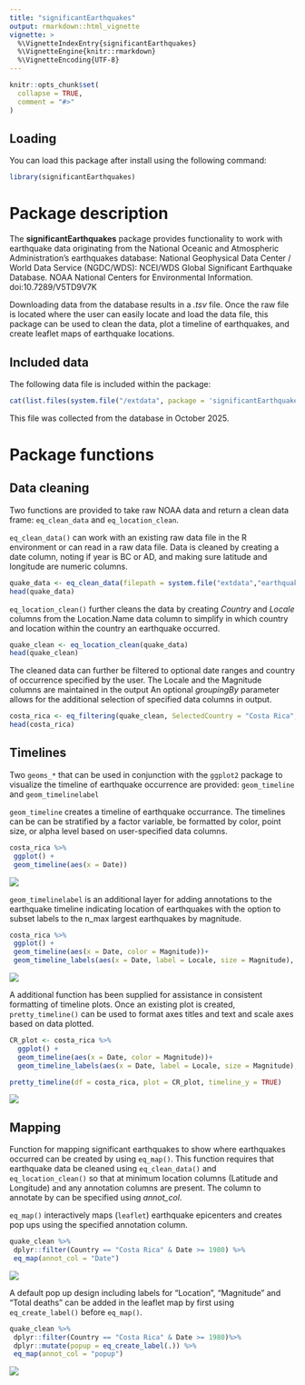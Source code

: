 ```yaml
---
title: "significantEarthquakes"
output: rmarkdown::html_vignette
vignette: >
  %\VignetteIndexEntry{significantEarthquakes}
  %\VignetteEngine{knitr::rmarkdown}
  %\VignetteEncoding{UTF-8}
---
```


```r
knitr::opts_chunk$set(
  collapse = TRUE,
  comment = "#>"
)
```

## Loading

You can load this package after install using the following command:

```r
library(significantEarthquakes)
```

# Package description

The **significantEarthquakes** package provides functionality to work with earthquake data originating from the National Oceanic and Atmospheric Administration's earthquakes database: 
National Geophysical Data Center / World Data Service (NGDC/WDS): NCEI/WDS Global Significant Earthquake Database. NOAA National Centers for Environmental Information. doi:10.7289/V5TD9V7K

Downloading data from the database results in a *.tsv* file. Once the raw file is located where the user can easily locate and load the data file, this package can be used to clean the data, plot a timeline of earthquakes, and create leaflet maps of earthquake locations.

## Included data
The following data file is included within the package:
```r
cat(list.files(system.file("/extdata", package = 'significantEarthquakes')), sep = "\n")
``` 
This file was collected from the database in October 2025. 


# Package functions

## Data cleaning
Two functions are provided to take raw NOAA data and return a clean data frame: `eq_clean_data` and `eq_location_clean`. 

`eq_clean_data()` can work with an existing raw data file in the R environment or can read in a raw data file. Data is cleaned by creating a date column, noting if year is  BC or AD, and making sure latitude and longitude are numeric columns.

```r
quake_data <- eq_clean_data(filepath = system.file("extdata","earthquakes.tsv", package = "significantEarthquakes"))
head(quake_data)
```


`eq_location_clean()` further cleans the data by creating *Country* and *Locale* columns from the Location.Name data column to simplify in which country and location within the country an earthquake occurred. 

```r
quake_clean <- eq_location_clean(quake_data)
head(quake_clean)
```


The cleaned data can further be filtered to optional date ranges and country of occurrence specified by the user. The Locale and the Magnitude columns are maintained in the output An optional *groupingBy* parameter allows for the additional selection of specified data columns in output.

```r
costa_rica <- eq_filtering(quake_clean, SelectedCountry = "Costa Rica", MinDate = "1980-01-01")
head(costa_rica)
```


## Timelines
Two `geoms_*` that can be used in conjunction with the `ggplot2` package to visualize the timeline of earthquake occurrence are provided: `geom_timeline` and `geom_timelinelabel`

`geom_timeline` creates a timeline of earthquake occurrance. The timelines can be can be stratified by a factor variable, be formatted by color, point size, or alpha level based on user-specified data columns.

``` r
costa_rica %>%
 ggplot() +
 geom_timeline(aes(x = Date))
```
![](https://github.com/ELW-courses/significantEarthquakes/blob/main/man/figures/CostaRica_timeline.png?raw=true)

`geom_timelinelabel` is an additional layer for adding annotations to the earthquake timeline indicating location of earthquakes with the option to subset labels to the n_max largest earthquakes by magnitude.

``` r
costa_rica %>%
 ggplot() +
 geom_timeline(aes(x = Date, color = Magnitude))+
 geom_timeline_labels(aes(x = Date, label = Locale, size = Magnitude), n_max = 6)
```
![](https://github.com/ELW-courses/significantEarthquakes/blob/main/man/figures/CostaRica_timeline_labels.png?raw=true)

A additional function has been supplied for assistance in consistent formatting of timeline plots. Once an existing plot is created, `pretty_timeline()` can be used to format axes titles and text and scale axes based on data plotted.

``` r
CR_plot <- costa_rica %>%
  ggplot() +
  geom_timeline(aes(x = Date, color = Magnitude))+
  geom_timeline_labels(aes(x = Date, label = Locale, size = Magnitude), n_max = 6)

pretty_timeline(df = costa_rica, plot = CR_plot, timeline_y = TRUE)
```
![](https://github.com/ELW-courses/significantEarthquakes/blob/main/man/figures/CostaRica_timeline_pretty.png?raw=true)

## Mapping
Function for mapping significant earthquakes to show where earthquakes occurred can be created by using `eq_map()`. This function requires that earthquake data be cleaned using `eq_clean_data()` and `eq_location_clean()` so that at minimum location columns (Latitude and Longitude) and any annotation columns are present. The column to annotate by can be specified using *annot_col*.

`eq_map()` interactively maps (`leaflet`) earthquake epicenters and creates pop ups using the specified annotation column.

```r
quake_clean %>%
 dplyr::filter(Country == "Costa Rica" & Date >= 1980) %>%
 eq_map(annot_col = "Date")
```
![](https://github.com/ELW-courses/significantEarthquakes/blob/main/man/figures/CostaRica_leaflet.png?raw=true)

A default pop up design including labels for "Location", "Magnitude" and "Total deaths" can be added in the leaflet map by first using `eq_create_label()` before `eq_map()`.

``` r
quake_clean %>%
 dplyr::filter(Country == "Costa Rica" & Date >= 1980)%>%
 dplyr::mutate(popup = eq_create_label(.)) %>%
 eq_map(annot_col = "popup")
```
![](https://github.com/ELW-courses/significantEarthquakes/blob/main/man/figures/CostaRica_leaflet_popup.png?raw=true)
